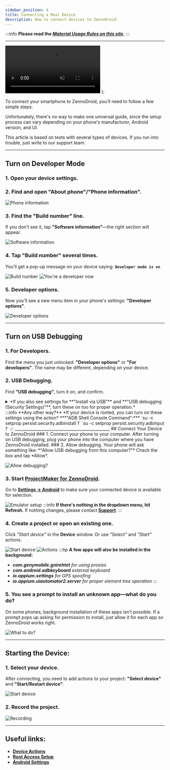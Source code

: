 ```yaml
---
sidebar_position: 4
title: Connecting a Real Device
description: How to connect devices to ZennoDroid.
---
```


:::info **Please read the [*Material Usage Rules on this site*](../Disclaimer).**
:::
_______________________________________________
  <video controls playsInline muted preload="auto" className='docsVideo'>
    <source src={source} type="video/mp4" />
</video>
);   

To connect your smartphone to ZennoDroid, you'll need to follow a few simple steps.

Unfortunately, there's no way to make one universal guide, since the setup process can vary depending on your phone's manufacturer, Android version, and UI.

This article is based on tests with several types of devices. If you run into trouble, just write to our support team.
_______________________________________________
## Turn on Developer Mode
### 1. Open your device settings.
### 2. Find and open **"About phone"**/**"Phone information"**.
![Phone information](./assets/devices_pic1.png)

### 3. Find the **"Build number"** line.
If you don't see it, tap **"Software information"**—the right section will appear.

![Software information](./assets/devices_pic2.png)

### 4. Tap **"Build number"** several times.
You'll get a pop-up message on your device saying:
**`Developer mode is on`**

![Build number](./assets/devices_pic3.png) ![You're a developer now](./assets/devices_pic4.png)

### 5. Developer options.
Now you'll see a new menu item in your phone's settings: **"Developer options"**.

![Developer options](./assets/devices_pic5.png)
_______________________________________________
## Turn on USB Debugging
### 1. For Developers.
Find the menu you just unlocked: **"Developer options"** or **"For developers"**. The name may be different, depending on your device.

### 2. USB Debugging.
Find **"USB debugging"**, turn it on, and confirm.
<details>
<summary>*If you also see settings for **"Install via USB"** and **"USB debugging (Security Settings)"**, turn these on too for proper operation.*</summary>

![USB Debugging](./assets/devices_pic6.png) ![Install via USB](./assets/devices_pic7.png)
</details>
:::info **Any other way?**
*If your device is rooted, you can turn on these settings using the action*
***"ADB Shell Console Command":***
`su -c setprop persist.security.adbinstall 1`
`su -c setprop persist.security.adbinput 1`
:::
_______________________________________________
## Connect Your Device to ZennoDroid
### 1. Connect your phone to your computer.
After turning on USB debugging, plug your phone into the computer where you have ZennoDroid installed.
### 2. Allow debugging.
Your phone will ask something like: *"Allow USB debugging from this computer?"* Check the box and tap *Allow*.

![Allow debugging?](./assets/devices_pic8.png)

### 3. Start [**ProjectMaker for ZennoDroid**](../category/project-maker).
Go to [**Settings → Android**](../Settings/Settings_for_Enterprise) to make sure your connected device is available for selection.

![Emulator setup](./assets/devices_pic9.png)
:::info **If there's nothing in the dropdown menu, hit Refresh.**
If nothing changes, please contact [**Support**](https://helpdesk.zennolab.com/ru).
:::
### 4. Create a project or open an existing one.
Click *"Start device"* in the **Device** window. Or use *"Select"* and *"Start"* actions.

![Start device](./assets/devices_pic10.png) ![Actions](./assets/devices_pic11.png)
:::tip **A few apps will also be installed in the background:**
- ***com.genymobile.gnirehtet** for using proxies*
- ***com.android.adbkeyboard** external keyboard*
- ***io.appium.settings** for GPS spoofing*
- ***io.appium.uiautomator2.server** for proper element tree operation*
:::
>

### 5. You see a prompt to install an unknown app—what do you do?

On some phones, background installation of these apps isn't possible. If a prompt pops up asking for permission to install, just allow it for each app so ZennoDroid works right.

![What to do?](./assets/devices_pic12.png)
_______________________________________________
## Starting the Device:

### 1. Select your device.
After connecting, you need to add actions to your project:
**"Select device"** and **"Start/Restart device"**.

![Start device](./assets/start_pic1.png)

### 2. Record the project.

![Recording](./assets/start_pic2.png)
_______________________________________________
## Useful links:
- [**Device Actions**](../Android/Enterprise/action)
- [**Root Access Setup**](../Enterprise/Root)
- [**Android Settings**](../Settings/Settings_for_Enterprise)